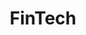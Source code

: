 ---
layout: ../../layouts/project.astro
title: FinTech
client: Self
publishDate: 2020-03-02 00:00:00
img: https://images.unsplash.com/photo-1614680376739-414d95ff43df?fit=crop&w=1400&h=700&q=75
description: |
  We are breaking down and noting the different theories within fintech.
tags:
  - financial
  - tech
  - data
---